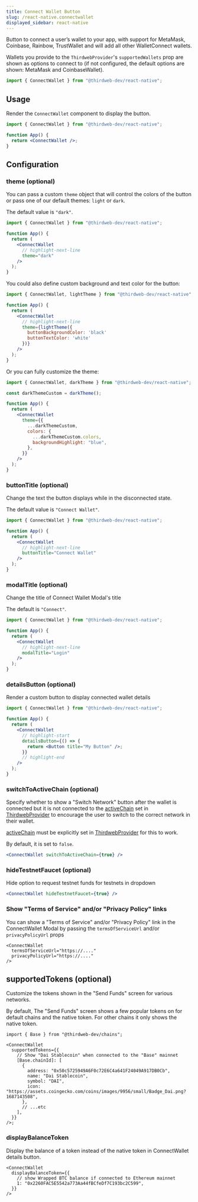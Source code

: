 ```yaml
---
title: Connect Wallet Button
slug: /react-native.connectwallet
displayed_sidebar: react-native
---
```



Button to connect a user&rsquo;s wallet to your app, with support for
MetaMask,
Coinbase,
Rainbow,
TrustWallet and will add all other WalletConnect wallets.

Wallets you provide to the `ThirdwebProvider`'s `supportedWallets` prop are shown as options
to connect to (if not configured, the default options are shown: MetaMask and CoinbaseWallet).

```jsx
import { ConnectWallet } from "@thirdweb-dev/react-native";
```

## Usage

Render the `ConnectWallet` component to display the button.

```jsx
import { ConnectWallet } from "@thirdweb-dev/react-native";

function App() {
  return <ConnectWallet />;
}
```

## Configuration

### theme (optional)

You can pass a custom `theme` object that will control the colors of the button
or pass one of our default themes: `light` or `dark`.

The default value is `"dark"`.

```jsx
import { ConnectWallet } from "@thirdweb-dev/react-native";

function App() {
  return (
    <ConnectWallet
      // highlight-next-line
      theme="dark"
    />
  );
}
```

You could also define custom background and text color for the button:

```jsx
import { ConnectWallet, lightTheme } from "@thirdweb-dev/react-native";

function App() {
  return (
    <ConnectWallet
      // highlight-next-line
      theme={lightTheme({
        buttonBackgroundColor: 'black'
        buttonTextColor: 'white'
      })}
    />
  );
}
```

Or you can fully customize the theme:

```jsx
import { ConnectWallet, darkTheme } from "@thirdweb-dev/react-native";

const darkThemeCustom = darkTheme();

function App() {
  return (
    <ConnectWallet
      theme={{
        ...darkThemeCustom,
        colors: {
          ...darkThemeCustom.colors,
          backgroundHighlight: "blue",
        },
      }}
    />
  );
}
```

### buttonTitle (optional)

Change the text the button displays while in the disconnected state.

The default value is `"Connect Wallet"`.

```jsx
import { ConnectWallet } from "@thirdweb-dev/react-native";

function App() {
  return (
    <ConnectWallet
      // highlight-next-line
      buttonTitle="Connect Wallet"
    />
  );
}
```

### modalTitle (optional)

Change the title of Connect Wallet Modal's title

The default is `"Connect"`.

```jsx
import { ConnectWallet } from "@thirdweb-dev/react-native";

function App() {
  return (
    <ConnectWallet
      // highlight-next-line
      modalTitle="Login"
    />
  );
}
```

### detailsButton (optional)

Render a custom button to display connected wallet details

```jsx
import { ConnectWallet } from "@thirdweb-dev/react-native";

function App() {
  return (
    <ConnectWallet
      // highlight-start
      detailsButton={() => {
        return <Button title="My Button" />;
      }}
      // highlight-end
    />
  );
}
```

### switchToActiveChain (optional)

Specify whether to show a "Switch Network" button after the wallet is connected but it is not connected to the [activeChain](/react/react.thirdwebprovider#activechain-recommended) set in [ThirdwebProvider](react/react.thirdwebprovider) to encourage the user to switch to the correct network in their wallet.

[activeChain](/react/react.thirdwebprovider#activechain-recommended) must be explicitly set in [ThirdwebProvider](react/react.thirdwebprovider) for this to work.

By default, it is set to `false`.

```jsx
<ConnectWallet switchToActiveChain={true} />
```

### hideTestnetFaucet (optional)

Hide option to request testnet funds for testnets in dropdown

```jsx
<ConnectWallet hideTestnetFaucet={true} />
```

### Show "Terms of Service" and/or "Privacy Policy" links

You can show a "Terms of Service" and/or "Privacy Policy" link in the ConnectWallet Modal by passing the `termsOfServiceUrl` and/or `privacyPolicyUrl` props

```tsx
<ConnectWallet
  termsOfServiceUrl="https://...."
  privacyPolicyUrl="https://...."
/>
```

## supportedTokens (optional)

Customize the tokens shown in the "Send Funds" screen for various networks.

By default, The "Send Funds" screen shows a few popular tokens on for default chains and the native token. For other chains it only shows the native token.

```tsx
import { Base } from "@thirdweb-dev/chains";

<ConnectWallet
  supportedTokens={{
    // Show "Dai Stablecoin" when connected to the "Base" mainnet
    [Base.chainId]: [
      {
        address: "0x50c5725949A6F0c72E6C4a641F24049A917DB0Cb",
        name: "Dai Stablecoin",
        symbol: "DAI",
        icon: "https://assets.coingecko.com/coins/images/9956/small/Badge_Dai.png?1687143508",
      },
      // ...etc
    ],
  }}
/>;
```

### displayBalanceToken

Display the balance of a token instead of the native token in ConnectWallet details button.

```tsx
<ConnectWallet
  displayBalanceToken={{
    // show Wrapped BTC balance if connected to Ethereum mainnet
    1: "0x2260FAC5E5542a773Aa44fBCfeDf7C193bc2C599",
  }}
/>
```
